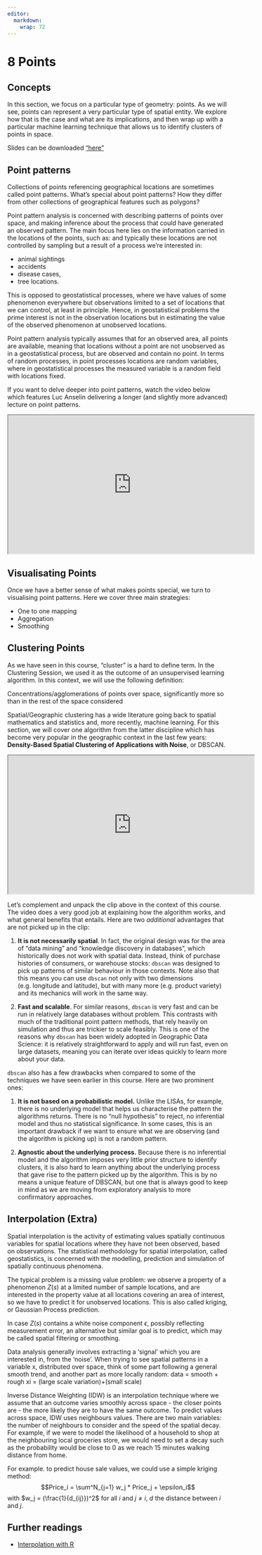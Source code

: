 ```yaml
---
editor: 
  markdown: 
    wrap: 72
---
```


# 8 Points {#sec-points .unnumbered}

## Concepts

In this section, we focus on a particular type of geometry: points. As
we will see, points can represent a very particular type of spatial
entity. We explore how that is the case and what are its implications,
and then wrap up with a particular machine learning technique that
allows us to identify clusters of points in space.

Slides can be downloaded ["here"](/html/points_gds.pdf)

## Point patterns

Collections of points referencing geographical locations are sometimes
called point patterns. What's special about point patterns? How they
differ from other collections of geographical features such as polygons?

Point pattern analysis is concerned with describing patterns of points
over space, and making inference about the process that could have
generated an observed pattern. The main focus here lies on the
information carried in the locations of the points, such as: and
typically these locations are not controlled by sampling but a result of
a process we're interested in:

-   animal sightings
-   accidents
-   disease cases,
-   tree locations.

This is opposed to geostatistical processes, where we have values of
some phenomenon everywhere but observations limited to a set of
locations that we can control, at least in principle. Hence, in
geostatistical problems the prime interest is not in the observation
locations but in estimating the value of the observed phenomenon at
unobserved locations.

Point pattern analysis typically assumes that for an observed area, all
points are available, meaning that locations without a point are not
unobserved as in a geostatistical process, but are observed and contain
no point. In terms of random processes, in point processes locations are
random variables, where in geostatistical processes the measured
variable is a random field with locations fixed.

If you want to delve deeper into point patterns, watch the video below
which features Luc Anselin delivering a longer (and slightly more
advanced) lecture on point patterns.

<iframe width="560" height="315" src="https://www.youtube.com/embed/Z2iT4JpqGZg?si=6DGvsmVozxFMlXNT">

</iframe>

## Visualisating Points

Once we have a better sense of what makes points special, we turn to
visualising point patterns. Here we cover three main strategies:

-   One to one mapping
-   Aggregation
-   Smoothing

## Clustering Points

As we have seen in this course, "cluster" is a hard to define term. In
the Clustering Session, we used it as the outcome of an unsupervised
learning algorithm. In this context, we will use the following
definition:

::: {.callout-tip title="Definition"}
Concentrations/agglomerations of points over space, significantly more
so than in the rest of the space considered
:::

Spatial/Geographic clustering has a wide literature going back to
spatial mathematics and statistics and, more recently, machine learning.
For this section, we will cover one algorithm from the latter discipline
which has become very popular in the geographic context in the last few
years: **Density-Based Spatial Clustering of Applications with Noise**,
or DBSCAN.

<iframe width="560" height="315" src="https://www.youtube.com/embed/_A9Tq6mGtLI?si=_c8-Xcqqbl6e2WiV">

</iframe>

Let's complement and unpack the clip above in the context of this
course. The video does a very good job at explaining how the algorithm
works, and what general benefits that entails. Here are two *additional*
advantages that are not picked up in the clip:

1.  **It is not necessarily spatial**. In fact, the original design was
    for the area of "data mining" and "knowledge discovery in
    databases", which historically does not work with spatial data.
    Instead, think of purchase histories of consumers, or warehouse
    stocks: `dbscan` was designed to pick up patterns of similar
    behaviour in those contexts. Note also that this means you can use
    `dbscan` not only with two dimensions (e.g. longitude and latitude),
    but with many more (e.g. product variety) and its mechanics will
    work in the same way.

2.  **Fast and scalable**. For similar reasons, `dbscan` is very fast
    and can be run in relatively large databases without problem. This
    contrasts with much of the traditional point pattern methods, that
    rely heavily on simulation and thus are trickier to scale feasibly.
    This is one of the reasons why `dbscan` has been widely adopted in
    Geographic Data Science: it is relatively straightforward to apply
    and will run fast, even on large datasets, meaning you can iterate
    over ideas quickly to learn more about your data.

`dbscan` also has a few drawbacks when compared to some of the
techniques we have seen earlier in this course. Here are two prominent
ones:

1.  **It is not based on a probabilistic model.** Unlike the LISAs, for
    example, there is no underlying model that helps us characterise the
    pattern the algorithms returns. There is no "null hypothesis" to
    reject, no inferential model and thus no statistical significance.
    In some cases, this is an important drawback if we want to ensure
    what we are observing (and the algorithm is picking up) is not a
    random pattern.

2.  **Agnostic about the underlying process.** Because there is no
    inferential model and the algorithm imposes very little prior
    structure to identify clusters, it is also hard to learn anything
    about the underlying process that gave rise to the pattern picked up
    by the algorithm. This is by no means a unique feature of DBSCAN,
    but one that is always good to keep in mind as we are moving from
    exploratory analysis to more confirmatory approaches.

## Interpolation (Extra)

Spatial interpolation is the activity of estimating values spatially
continuous variables for spatial locations where they have not been
observed, based on observations. The statistical methodology for spatial
interpolation, called geostatistics, is concerned with the modelling,
prediction and simulation of spatially continuous phenomena.

The typical problem is a missing value problem: we observe a property of
a phenomenon $Z(s)$ at a limited number of sample locations, and are
interested in the property value at all locations covering an area of
interest, so we have to predict it for unobserved locations. This is
also called kriging, or Gaussian Process prediction.

In case $Z(s)$ contains a white noise component $\epsilon$, possibly
reflecting measurement error, an alternative but similar goal is to
predict, which may be called spatial filtering or smoothing.

Data analysis generally involves extracting a 'signal' which you are
interested in, from the 'noise'. When trying to see spatial patterns in
a variable x, distributed over space, think of some part following a
general smooth trend, and another part as more locally random: data =
smooth + rough xi = (large scale variation)+(small scale)

Inverse Distance Weighting (IDW) is an interpolation technique where we
assume that an outcome varies smoothly across space - the closer points
are - the more likely they are to have the same outcome. To predict
values across space, IDW uses neighbours values. There are two main
variables: the number of neighbours to consider and the speed of the
spatial decay. For example, if we were to model the likelihood of a
household to shop at the neighbouring local groceries store, we would
need to set a decay such as the probability would be close to 0 as we
reach 15 minutes walking distance from home.

For example. to predict house sale values, we could use a simple kriging
method: $$Price_i = \sum^N_{j=1} w_j * Price_j + \epsilon_i$$ with
$w_j = (\frac{1}{d_{ij}})^2$ for all $i$ and $j \neq i$, $d$ the
distance between $i$ and $j$.

## Further readings

-   [Interpolation with
    R](https://rspatial.org/raster/analysis/4-interpolation.html)
